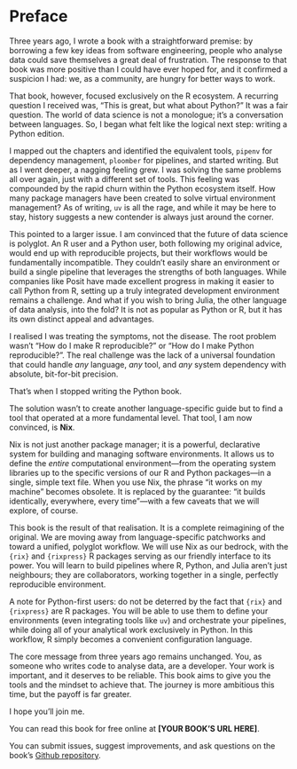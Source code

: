 # Preface {.unnumbered}

Three years ago, I wrote a book with a straightforward premise: by borrowing a
few key ideas from software engineering, people who analyse data could save
themselves a great deal of frustration. The response to that book was more
positive than I could have ever hoped for, and it confirmed a suspicion I had:
we, as a community, are hungry for better ways to work.

That book, however, focused exclusively on the R ecosystem. A recurring question
I received was, "This is great, but what about Python?" It was a fair question.
The world of data science is not a monologue; it’s a conversation between
languages. So, I began what felt like the logical next step: writing a Python
edition.

I mapped out the chapters and identified the equivalent tools, `pipenv` for
dependency management, `ploomber` for pipelines, and started writing. But as I
went deeper, a nagging feeling grew. I was solving the same problems all over
again, just with a different set of tools. This feeling was compounded by the
rapid churn within the Python ecosystem itself. How many package managers have
been created to solve virtual environment management? As of writing, `uv` is all
the rage, and while it may be here to stay, history suggests a new contender is
always just around the corner.

This pointed to a larger issue. I am convinced that the future of data science
is polyglot. An R user and a Python user, both following my original advice,
would end up with reproducible projects, but their workflows would be
fundamentally incompatible. They couldn't easily share an environment or build a
single pipeline that leverages the strengths of both languages. While companies
like Posit have made excellent progress in making it easier to call Python from
R, setting up a truly integrated development environment remains a challenge.
And what if you wish to bring Julia, the other language of data analysis, into
the fold? It is not as popular as Python or R, but it has its own distinct
appeal and advantages.

I realised I was treating the symptoms, not the disease. The root problem wasn't
"How do I make R reproducible?" or "How do I make Python reproducible?". The
real challenge was the lack of a universal foundation that could handle *any*
language, *any* tool, and *any* system dependency with absolute, bit-for-bit
precision.

That’s when I stopped writing the Python book.

The solution wasn't to create another language-specific guide but to find a tool
that operated at a more fundamental level. That tool, I am now convinced, is
**Nix**.

Nix is not just another package manager; it is a powerful, declarative system
for building and managing software environments. It allows us to define the
*entire* computational environment—from the operating system libraries up to the
specific versions of our R and Python packages—in a single, simple text file.
When you use Nix, the phrase "it works on my machine" becomes obsolete. It is
replaced by the guarantee: "it builds identically, everywhere, every time"—with
a few caveats that we will explore, of course.

This book is the result of that realisation. It is a complete reimagining of the
original. We are moving away from language-specific patchworks and toward a
unified, polyglot workflow. We will use Nix as our bedrock, with the `{rix}` and
`{rixpress}` R packages serving as our friendly interface to its power. You will
learn to build pipelines where R, Python, and Julia aren't just neighbours; they
are collaborators, working together in a single, perfectly reproducible
environment.

A note for Python-first users: do not be deterred by the fact that `{rix}` and
`{rixpress}` are R packages. You will be able to use them to define your
environments (even integrating tools like `uv`) and orchestrate your pipelines,
while doing all of your analytical work exclusively in Python. In this workflow,
R simply becomes a convenient configuration language.

The core message from three years ago remains unchanged. You, as someone who
writes code to analyse data, are a developer. Your work is important, and it
deserves to be reliable. This book aims to give you the tools and the mindset to
achieve that. The journey is more ambitious this time, but the payoff is far
greater.

I hope you’ll join me.

You can read this book for free online at **[YOUR BOOK'S URL HERE]**.

You can submit issues, suggest improvements, and ask questions on the book’s
[Github repository](https://github.com/b-rodrigues/reproducible-data-science).
